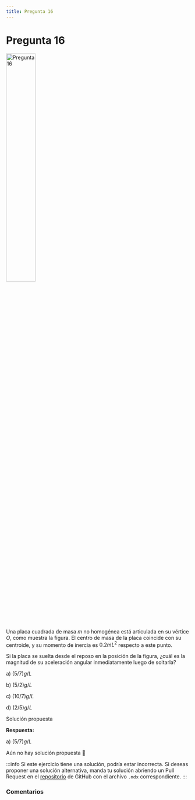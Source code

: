```yaml
---
title: Pregunta 16
---
```



# Pregunta 16

<Image
  src="science/dynamics/exercises/2024-2/p16/image.png"
  alt="Pregunta 16"
  width="40%"
/>

Una placa cuadrada de masa $m$ no homogénea está articulada en su vértice $O$, como muestra la figura. El centro de masa de la placa coincide con su centroide, y su momento de inercia es $0.2 mL^2$ respecto a este punto.

Si la placa se suelta desde el reposo en la posición de la figura, ¿cuál es la magnitud de su aceleración angular inmediatamente luego de soltarla?

a) $(5 / 7) g/L$

b) $(5 / 2) g/L$

c) $(10 / 7) g/L$

d) $(2 / 5) g/L$

<MDXDetails>
<summary>Solución propuesta</summary>

<div className="exercise">

**Respuesta:**

a) $(5 / 7) g/L$

Aún no hay solución propuesta 🥲
</div>

:::info
Si este ejercicio tiene una solución, podría estar incorrecta. Si deseas proponer una solución alternativa, manda tu solución abriendo
un Pull Request en el [repositorio](https://github.com/crow-rojas/apuntes-fundamentals/pulls) de GitHub con el archivo
`.mdx` correspondiente.
:::

</MDXDetails>

### Comentarios

<Disqus
  url="https://crow-rojas.github.io/apuntes-fundamentals/docs/science/dynamics/exercises/2024-2/p16"
  identifier="docs/science/dynamics/exercises/2024-2/p16"
  title="2024-2 Dinámica - Pregunta 16"
/>
